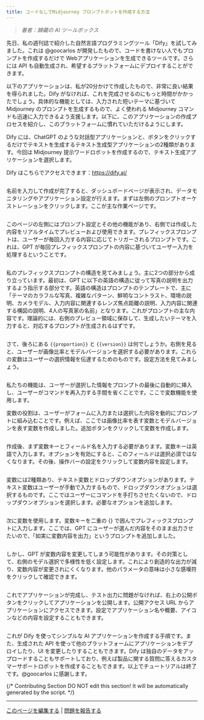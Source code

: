 ```yaml
---
title: コードなしでMidjourney プロンプトボットを作成する方法
---
```


> _著者：歸藏の AI ツールボックス_

先日、私の週刊誌で紹介した自然言語プログラミングツール「Dify」を試してみました。これは @goocarlos が開発したもので、コードを書けない人でもプロンプトを作成するだけで Webアプリケーションを生成できるツールです。さらには API も自動生成され、希望するプラットフォームにデプロイすることができます。

以下のアプリケーションは、私が20分かけて作成したもので、非常に良い結果を得られました。Dify がなければ、これを完成させるのにもっと時間がかかったでしょう。具体的な機能としては、入力された短いテーマに基づいて Midjourney のプロンプトを生成するもので、よく使われる Midjourney コマンドも迅速に入力できるよう支援します。以下に、このアプリケーションの作成プロセスを紹介し、このプラットフォームに慣れていただけるようにします。

Dify には、ChatGPT のような対話型アプリケーションと、ボタンをクリックするだけでテキストを生成するテキスト生成型アプリケーションの2種類があります。今回は Midjourney 提示ワードロボットを作成するので、テキスト生成アプリケーションを選択します。

Dify はこちらでアクセスできます：https://dify.ai/

<img
src="https://assets-docs.dify.ai/dify-enterprise-mintlify/jp/learn-more/use-cases/b219b5b9c75c900886aead5ad6cb3294.png"
className="mx-auto"
alt=""
/>

名前を入力して作成が完了すると、ダッシュボードページが表示され、データモニタリングやアプリケーション設定が行えます。まずは左側のプロンプトオーケストレーションをクリックします。ここが主な作業ページです。

<img
src="https://assets-docs.dify.ai/dify-enterprise-mintlify/jp/learn-more/use-cases/936c786960ac4bf7936227c58b4754a4.png"
className="mx-auto"
alt=""
/>

このページの左側にはプロンプト設定とその他の機能があり、右側では作成した内容をリアルタイムでプレビューおよび使用できます。プレフィックスプロンプトは、ユーザーが毎回入力する内容に応じてトリガーされるプロンプトです。これは、GPT が毎回プレフィックスプロンプトの内容に基づいてユーザー入力を処理するということです。

<img
src="../../.gitbook/assets/WechatIMG38.jpg"
className="mx-auto"
alt=""
/>

私のプレフィックスプロンプトの構造を見てみましょう。主に2つの部分から成り立っています。最初は、GPT に以下の英語の構造に従って写真の説明を出力するよう指示する部分です。英語の構造はプロンプトのテンプレートで、主に「テーマのカラフルな写真、複雑なパターン、鮮明なコントラスト、環境の説明、カメラモデル、入力内容に関連するレンズ焦点距離の説明、入力内容に関連する構図の説明、4人の写真家の名前」となります。これがプロンプトの主な内容です。理論的には、右側のプレビュー領域に保存して、生成したいテーマを入力すると、対応するプロンプトが生成されるはずです。

<img
src="https://assets-docs.dify.ai/dify-enterprise-mintlify/jp/learn-more/use-cases/9c03412aa11d3542940e3bdcc0a85a4e.png"
className="mx-auto"
alt=""
/>

さて、後ろにある `{{proportion}}` と `{{version}}` は何でしょうか。右側を見ると、ユーザーが画像比率とモデルバージョンを選択する必要があります。これらの変数はユーザーの選択情報を伝達するためのものです。設定方法を見てみましょう。

<img
src="https://assets-docs.dify.ai/dify-enterprise-mintlify/jp/learn-more/use-cases/ca81600060ffdfb7ec2a6e3c72bd86d7.png"
className="mx-auto"
alt=""
/>

私たちの機能は、ユーザーが選択した情報をプロンプトの最後に自動的に挿入し、ユーザーがコマンドを再入力する手間を省くことです。ここで変数機能を使用します。

変数の役割は、ユーザーがフォームに入力または選択した内容を動的にプロンプトに組み込むことです。例えば、ここでは画像比率を表す変数とモデルバージョンを表す変数を作成しました。追加ボタンをクリックして変数を作成します。

<img
src="../../.gitbook/assets/WechatIMG157.jpg"
className="mx-auto"
alt=""
/>

作成後、まず変数キーとフィールド名を入力する必要があります。変数キーは英語で入力します。オプションを有効にすると、このフィールドは選択必須ではなくなります。その後、操作バーの設定をクリックして変数内容を設定します。

<img
src="../../.gitbook/assets/WechatIMG158.jpg"
className="mx-auto"
alt=""
/>

変数には2種類あり、テキスト変数とドロップダウンオプションがあります。テキスト変数はユーザーが手動で入力するもので、ドロップダウンオプションは選択するものです。ここではユーザーにコマンドを手打ちさせたくないので、ドロップダウンオプションを選択します。必要なオプションを追加します。

<img
src="https://assets-docs.dify.ai/dify-enterprise-mintlify/jp/learn-more/use-cases/6a906ca7145c8c32bf9a72fc02b17c0f.png"
className="mx-auto"
alt=""
/>

次に変数を使用します。変数キーを二重の {} で囲んでプレフィックスプロンプトに入力します。ここでは、GPT にユーザーが選んだ内容をそのまま出力させたいので、「如実に変数内容を出力」というプロンプトを追加しました。

<img
src="../../.gitbook/assets/WechatIMG160.jpg"
className="mx-auto"
alt=""
/>

しかし、GPT が変数内容を変更してしまう可能性があります。その対策として、右側のモデル選択で多様性を低く設定します。これにより創造的な出力が減り、変数内容が変更されにくくなります。他のパラメータの意味は小さな感嘆符をクリックして確認できます。

<img
src="https://assets-docs.dify.ai/dify-enterprise-mintlify/jp/learn-more/use-cases/ea875bf33f674a39318e26b67e561e61.png"
className="mx-auto"
alt=""
/>

これでアプリケーションが完成し、テスト出力に問題がなければ、右上の公開ボタンをクリックしてアプリケーションを公開します。公開アクセス URL からアプリケーションにアクセスできます。設定でアプリケーション名や概要、アイコンなどの内容を設定することもできます。

<img
src="https://assets-docs.dify.ai/dify-enterprise-mintlify/jp/learn-more/use-cases/3f997d26023f1ee9bc8604eb2eb1cb6e.png"
className="mx-auto"
alt=""
/>

これが Dify を使ってシンプルな AI アプリケーションを作成する手順です。また、生成された API を使って他のプラットフォームにアプリケーションをデプロイしたり、UI を変更したりすることもできます。Dify は独自のデータをアップロードすることもサポートしており、例えば製品に関する質問に答えるカスタマーサポートロボットを作成することもできます。以上でチュートリアルは終了です。@goocarlos に感謝します。

{/*
Contributing Section
DO NOT edit this section!
It will be automatically generated by the script.
*/}

---

[このページを編集する](https://github.com/langgenius/dify-docs/edit/main/ja-jp/learn-more/use-cases/create-a-midjoureny-prompt-word-robot-with-zero-code.mdx) | [問題を報告する](https://github.com/langgenius/dify-docs/issues/new?template=docs.yml)

